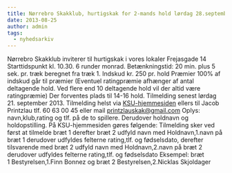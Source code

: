 ```yaml
---
title: Nørrebro Skakklub, hurtigskak for 2-mands hold lørdag 28.september 2013
date: 2013-08-25
author: admin
tags:
  - nyhedsarkiv
---
```


Nørrebro Skakklub inviterer til hurtigskak i vores lokaler Frejasgade 14 Starttidspunkt kl. 10.30. 6 runder monrad. Betænkningstid: 20 min. plus 5 sek. pr. træk beregnet fra træk 1. Indskud kr. 250 pr. hold Præmier 100% af indskud går til præmier (Eventuel ratingpræmie afhænger af antal deltagende hold. Ved flere end 10 deltagende hold vil der altid være ratingpræmie) Der forventes plads til 14-16 hold. Tilmelding senest lørdag 21. september 2013. Tilmelding helst via [KSU-hjemmesiden](http://ksu.dk/kalender/dotnet/viskalender.aspx?id=1248) ellers til Jacob Printzlau tlf. 60 63 00 45 eller mail printzlauskak@gmail.com Oplys: navn,klub,rating og tlf. på de to spillere. Derudover holdnavn og holdopstilling. På KSU-hjemmesiden gøres følgende: Tilmelding sker ved først at tilmelde bræt 1 derefter bræt 2 udfyld navn med Holdnavn,1.navn på bræt 1 derudover udfyldes felterne rating,tlf. og fødselsdato, derefter tilsvarende med bræt 2 udfyld navn med Holdnavn,2.navn på bræt 2 derudover udfyldes felterne rating,tlf. og fødselsdato Eksempel: bræt 1 Bestyrelsen,1.Finn Bonnez og bræt 2 Bestyrelsen,2.Nicklas Skjoldager
